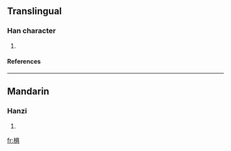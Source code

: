 ==Translingual==
===Han character===
{{Han char|rn=75|rad=木|as=08|sn=12|four=4698<sub>1</sub>|canj=木月一金 (DBMC)}}
# {{defn|Han|sort=木08}}
====References====
{{Han ref|kx=0535.250|dkj=15013|hdz=21231.090|uh=6907|ud=26887|bh=D9BC|bd=55740}}

----
==Mandarin==
===Hanzi===
{{cmn-hanzi|pin=[[jǔ]] ([[ju3]])|wg=chü<sup>3</sup>}}
# {{defn|Mandarin}}

[[fr:椇]]